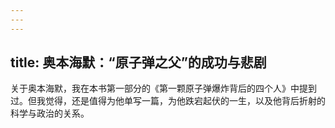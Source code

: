```yaml
---
---
---
```

title: 奥本海默：“原子弹之父”的成功与悲剧
---




关于奥本海默，我在本书第一部分的《第一颗原子弹爆炸背后的四个人》中提到过。但我觉得，还是值得为他单写一篇，为他跌宕起伏的一生，以及他背后折射的科学与政治的关系。